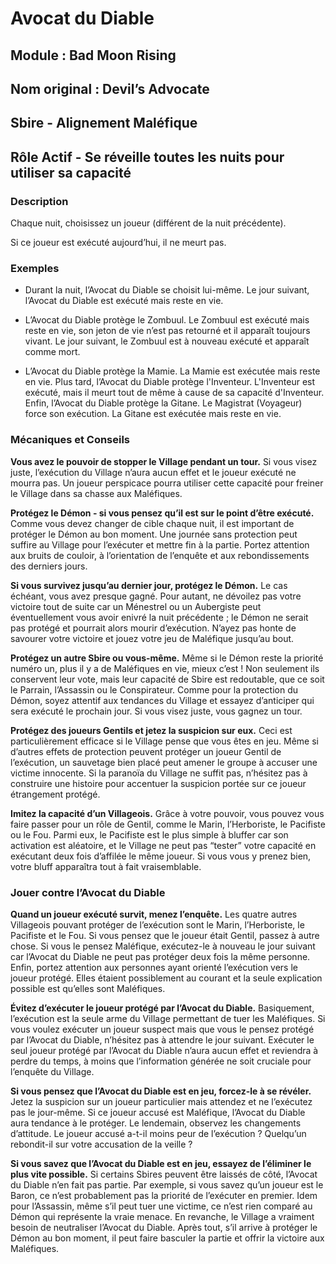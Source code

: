 # Avocat du Diable

## Module : Bad Moon Rising

## Nom original : Devil’s Advocate

## Sbire - Alignement Maléfique

## Rôle Actif - Se réveille toutes les nuits pour utiliser sa capacité

### Description

Chaque nuit, choisissez un joueur (différent de la nuit précédente).

Si ce joueur est exécuté aujourd’hui, il ne meurt pas.

### Exemples

- Durant la nuit, l’Avocat du Diable se choisit lui-même. Le jour suivant, l’Avocat du Diable est exécuté mais reste en vie.

- L’Avocat du Diable protège le Zombuul. Le Zombuul est exécuté mais reste en vie, son jeton de vie n’est pas retourné et il apparaît toujours vivant. Le jour suivant, le Zombuul est à nouveau exécuté et apparaît comme mort.

- L’Avocat du Diable protège la Mamie. La Mamie est exécutée mais reste en vie. Plus tard, l’Avocat du Diable protège l'Inventeur. L'Inventeur est exécuté, mais il meurt tout de même à cause de sa capacité d'Inventeur. Enfin, l’Avocat du Diable protège la Gitane. Le Magistrat (Voyageur) force son exécution. La Gitane est exécutée mais reste en vie.

### Mécaniques et Conseils

**Vous avez le pouvoir de stopper le Village pendant un tour.** Si vous visez juste, l’exécution du Village n’aura aucun effet et le joueur exécuté ne mourra pas. Un joueur perspicace pourra utiliser cette capacité pour freiner le Village dans sa chasse aux Maléfiques.

**Protégez le Démon - si vous pensez qu’il est sur le point d’être exécuté.** Comme vous devez changer de cible chaque nuit, il est important de protéger le Démon au bon moment. Une journée sans protection peut suffire au Village pour l’exécuter et mettre fin à la partie. Portez attention aux bruits de couloir, à l’orientation de l’enquête et aux rebondissements des derniers jours.

**Si vous survivez jusqu’au dernier jour, protégez le Démon.** Le cas échéant, vous avez presque gagné. Pour autant, ne dévoilez pas votre victoire tout de suite car un Ménestrel ou un Aubergiste peut éventuellement vous avoir enivré la nuit précédente ; le Démon ne serait pas protégé et pourrait alors mourir d’exécution. N’ayez pas honte de savourer votre victoire et jouez votre jeu de Maléfique jusqu’au bout.

**Protégez un autre Sbire ou vous-même.** Même si le Démon reste la priorité numéro un, plus il y a de Maléfiques en vie, mieux c’est ! Non seulement ils conservent leur vote, mais leur capacité de Sbire est redoutable, que ce soit le Parrain, l’Assassin ou le Conspirateur. Comme pour la protection du Démon, soyez attentif aux tendances du Village et essayez d’anticiper qui sera exécuté le prochain jour. Si vous visez juste, vous gagnez un tour.

**Protégez des joueurs Gentils et jetez la suspicion sur eux.** Ceci est particulièrement efficace si le Village pense que vous êtes en jeu. Même si d’autres effets de protection peuvent protéger un joueur Gentil de l’exécution, un sauvetage bien placé peut amener le groupe à accuser une victime innocente. Si la paranoïa du Village ne suffit pas, n’hésitez pas à construire une histoire pour accentuer la suspicion portée sur ce joueur étrangement protégé.

**Imitez la capacité d’un Villageois.** Grâce à votre pouvoir, vous pouvez vous faire passer pour un rôle de Gentil, comme le Marin, l’Herboriste, le Pacifiste ou le Fou. Parmi eux, le Pacifiste est le plus simple à bluffer car son activation est aléatoire, et le Village ne peut pas “tester” votre capacité en exécutant deux fois d’affilée le même joueur. Si vous vous y prenez bien, votre bluff apparaîtra tout à fait vraisemblable.

### Jouer contre l’Avocat du Diable

**Quand un joueur exécuté survit, menez l’enquête.** Les quatre autres Villageois pouvant protéger de l’exécution sont le Marin, l’Herboriste, le Pacifiste et le Fou. Si vous pensez que le joueur était Gentil, passez à autre chose. Si vous le pensez Maléfique, exécutez-le à nouveau le jour suivant car l’Avocat du Diable ne peut pas protéger deux fois la même personne. Enfin, portez attention aux personnes ayant orienté l’exécution vers le joueur protégé. Elles étaient possiblement au courant et la seule explication possible est qu’elles sont Maléfiques.

**Évitez d’exécuter le joueur protégé par l’Avocat du Diable.** Basiquement, l’exécution est la seule arme du Village permettant de tuer les Maléfiques. Si vous voulez exécuter un joueur suspect mais que vous le pensez protégé par l’Avocat du Diable, n’hésitez pas à attendre le jour suivant. Exécuter le seul joueur protégé par l’Avocat du Diable n’aura aucun effet et reviendra à perdre du temps, à moins que l’information générée ne soit cruciale pour l’enquête du Village.

**Si vous pensez que l’Avocat du Diable est en jeu, forcez-le à se révéler.** Jetez la suspicion sur un joueur particulier mais attendez et ne l’exécutez pas le jour-même. Si ce joueur accusé est Maléfique, l’Avocat du Diable aura tendance à le protéger. Le lendemain, observez les changements d’attitude. Le joueur accusé a-t-il moins peur de l’exécution ? Quelqu’un rebondit-il sur votre accusation de la veille ?

**Si vous savez que l’Avocat du Diable est en jeu, essayez de l’éliminer le plus vite possible.** Si certains Sbires peuvent être laissés de côté, l’Avocat du Diable n’en fait pas partie. Par exemple, si vous savez qu’un joueur est le Baron, ce n’est probablement pas la priorité de l’exécuter en premier. Idem pour l’Assassin, même s’il peut tuer une victime, ce n’est rien comparé au Démon qui représente la vraie menace. En revanche, le Village a vraiment besoin de neutraliser l’Avocat du Diable. Après tout, s’il arrive à protéger le Démon au bon moment, il peut faire basculer la partie et offrir la victoire aux Maléfiques.


